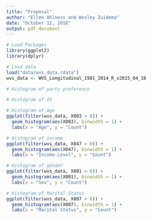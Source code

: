 ```yaml
---
title: "Proposal"
author: "Ellen Ahlness and Wesley Zuidema"
date: "October 12, 2016"
output: pdf_document
---
```


```r
# Load Packages
library(ggplot2)
library(dplyr)

```

```r
# Load data
load("data/wvs_data.rdata")
wvs_data <- WVS_Longitudinal_1981_2014_R_v2015_04_18
```

```r
# Histogram of party preference

```


```r
# Histogram of IV
```

```r
# Histogram of Age
ggplot(filter(wvs_data, X003 > 0)) +
  geom_histogram(aes(X003), binwidth = 1) + 
  labs(x = "Age", y = "Count")
```

```r
# Histogram of income
ggplot(filter(wvs_data, X047 > 0)) +
  geom_histogram(aes(X047), binwidth = 1) + 
  labs(x = "Income Level", y = "Count")
```

```r
# Histogram of gender
ggplot(filter(wvs_data, X001 > 0)) +
  geom_histogram(aes(X001), binwidth = 1) + 
  labs(x = "Sex", y = "Count")
```

```r
# Histogram of Marital Status
ggplot(filter(wvs_data, X007 > 0)) +
  geom_histogram(aes(X007), binwidth = 1) + 
  labs(x = "Marital Status", y = "Count")
```

